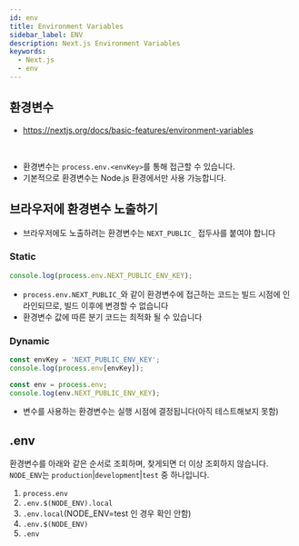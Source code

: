 ```yaml
---
id: env
title: Environment Variables
sidebar_label: ENV
description: Next.js Environment Variables
keywords:
  - Next.js
  - env
---
```


## 환경변수

- https://nextjs.org/docs/basic-features/environment-variables

<br />

- 환경변수는 `process.env.<envKey>`를 통해 접근할 수 있습니다.
- 기본적으로 환경변수는 Node.js 환경에서만 사용 가능합니다.

## 브라우저에 환경변수 노출하기

- 브라우저에도 노출하려는 환경변수는 `NEXT_PUBLIC_` 접두사를 붙여야 합니다

### Static

```ts
console.log(process.env.NEXT_PUBLIC_ENV_KEY);
```

- `process.env.NEXT_PUBLIC_`와 같이 환경변수에 접근하는 코드는 빌드 시점에 인라인되므로, 빌드 이후에 변경할 수 없습니다
- 환경변수 값에 따른 분기 코드는 최적화 될 수 있습니다

### Dynamic

```ts
const envKey = 'NEXT_PUBLIC_ENV_KEY';
console.log(process.env[envKey]);

const env = process.env;
console.log(env.NEXT_PUBLIC_ENV_KEY);
```

- 변수를 사용하는 환경변수는 실행 시점에 결정됩니다(아직 테스트해보지 못함)

## .env

환경변수를 아래와 같은 순서로 조회하며, 찾게되면 더 이상 조회하지 않습니다. `NODE_ENV`는 `production`|`development`|`test` 중 하나입니다.

1. `process.env`
2. `.env.$(NODE_ENV).local`
3. `.env.local`(NODE_ENV=test 인 경우 확인 안함)
4. `.env.$(NODE_ENV)`
5. `.env`
